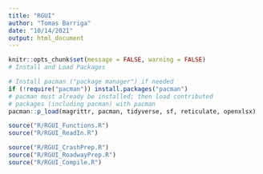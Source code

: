 ```yaml
---
title: "RGUI"
author: "Tomas Barriga"
date: "10/14/2021"
output: html_document
---
```


```r
knitr::opts_chunk$set(message = FALSE, warning = FALSE)
# Install and Load Packages

# Install pacman ("package manager") if needed
if (!require("pacman")) install.packages("pacman")
# pacman must already be installed; then load contributed
# packages (including pacman) with pacman
pacman::p_load(magrittr, pacman, tidyverse, sf, reticulate, openxlsx)

source("R/RGUI_Functions.R")
source("R/RGUI_ReadIn.R")
```

```r

source("R/RGUI_CrashPrep.R")
source("R/RGUI_RoadwayPrep.R")
source("R/RGUI_Compile.R")

```
